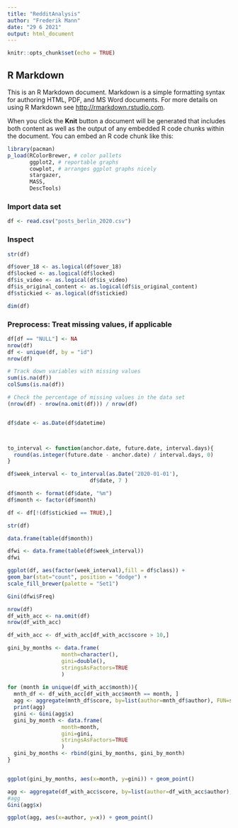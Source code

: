 ```yaml
---
title: "RedditAnalysis"
author: "Frederik Mann"
date: "29 6 2021"
output: html_document
---
```


```r
knitr::opts_chunk$set(echo = TRUE)
```

## R Markdown

This is an R Markdown document. Markdown is a simple formatting syntax for authoring HTML, PDF, and MS Word documents. For more details on using R Markdown see <http://rmarkdown.rstudio.com>.

When you click the **Knit** button a document will be generated that includes both content as well as the output of any embedded R code chunks within the document. You can embed an R code chunk like this:

```r
library(pacman)
p_load(RColorBrewer, # color pallets
       ggplot2, # reportable graphs
       cowplot, # arranges ggplot graphs nicely
       stargazer,
       MASS,
       DescTools) 
```

### Import data set
```r
df <- read.csv("posts_berlin_2020.csv")
```

### Inspect
```r
str(df)

df$over_18 <- as.logical(df$over_18)
df$locked <- as.logical(df$locked)
df$is_video <- as.logical(df$is_video)
df$is_original_content <- as.logical(df$is_original_content)
df$stickied <- as.logical(df$stickied)

dim(df)
```

### Preprocess: Treat missing values, if applicable
```r
df[df == "NULL"] <- NA
nrow(df)
df <- unique(df, by = "id")
nrow(df)

# Track down variables with missing values
sum(is.na(df))
colSums(is.na(df))

# Check the percentage of missing values in the data set
(nrow(df) - nrow(na.omit(df))) / nrow(df)


df$date <- as.Date(df$datetime)



to_interval <- function(anchor.date, future.date, interval.days){
  round(as.integer(future.date - anchor.date) / interval.days, 0)
}

df$week_interval <- to_interval(as.Date('2020-01-01'), 
                          df$date, 7 )

df$month <- format(df$date, "%m")
df$month <- factor(df$month)

df <- df[!(df$stickied == TRUE),]

str(df)

```

```r
data.frame(table(df$month))

dfwi <- data.frame(table(df$week_interval))
dfwi

ggplot(df, aes(factor(week_interval),fill = df$class)) +
geom_bar(stat="count", position = "dodge") + 
scale_fill_brewer(palette = "Set1")

Gini(dfwi$Freq)

nrow(df)
df_with_acc <- na.omit(df)
nrow(df_with_acc)

df_with_acc <- df_with_acc[df_with_acc$score > 10,]

gini_by_months <- data.frame(
                 month=character(),
                 gini=double(), 
                 stringsAsFactors=TRUE
                 ) 
  
for (month in unique(df_with_acc$month)){
  mnth_df <- df_with_acc[df_with_acc$month == month, ]
  agg <- aggregate(mnth_df$score, by=list(author=mnth_df$author), FUN=sum)
  print(agg)
  gini <- Gini(agg$x)
  gini_by_month <- data.frame(
                 month=month,
                 gini=gini, 
                 stringsAsFactors=TRUE
                 )
  gini_by_months <- rbind(gini_by_months, gini_by_month)
}


ggplot(gini_by_months, aes(x=month, y=gini)) + geom_point()

agg <- aggregate(df_with_acc$score, by=list(author=df_with_acc$author), FUN=sum)
#agg
Gini(agg$x)

ggplot(agg, aes(x=author, y=x)) + geom_point()

```

